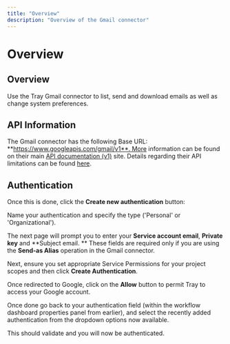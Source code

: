 ```yaml
---
title: "Overview"
description: "Overview of the Gmail connector"
---
```


# Overview

## Overview

Use the Tray Gmail connector to list, send and download emails as well as change system preferences.

## API Information

The Gmail connector has the following Base URL: **https://www.googleapis.com/gmail/v1**. More information can be found on their main [API documentation (v1)](https://developers.google.com/gmail/api) site. Details regarding their API limitations can be found [here](https://developers.google.com/gmail/api/reference/quota).

## Authentication

Once this is done, click the **Create new authentication** button:

Name your authentication and specify the type ('Personal' or 'Organizational').

The next page will prompt you to enter your **Service account email**, **Private key** and **Subject email. ** These fields are required only if you are using the **Send-as Alias** operation in the Gmail connector.

Next, ensure you set appropriate Service Permissions for your project scopes and then click **Create Authentication**.

Once redirected to Google, click on the **Allow** button to permit Tray to access your Google account.

Once done go back to your authentication field (within the workflow dashboard properties panel from earlier), and select the recently added authentication from the dropdown options now available.

This should validate and you will now be authenticated.
